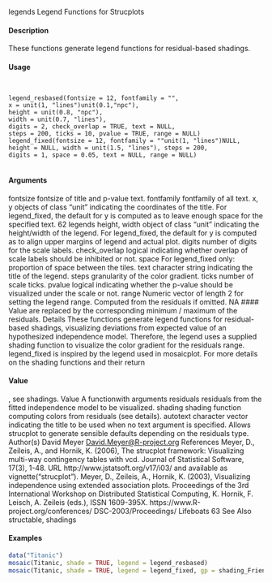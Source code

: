 legends Legend Functions for Strucplots

#### Description

These functions generate legend functions for residual-based shadings.

#### Usage
<pre><code>

legend_resbased(fontsize = 12, fontfamily = "",
x = unit(1, "lines")unit(0.1,"npc"),
height = unit(0.8, "npc"),
width = unit(0.7, "lines"),
digits = 2, check_overlap = TRUE, text = NULL,
steps = 200, ticks = 10, pvalue = TRUE, range = NULL)
legend_fixed(fontsize = 12, fontfamily = ""unit(1, "lines")NULL,
height = NULL, width = unit(1.5, "lines"), steps = 200,
digits = 1, space = 0.05, text = NULL, range = NULL)

</code></pre>
#### Arguments

fontsize fontsize of title and p-value text.
fontfamily fontfamily of all text.
x, y objects of class "unit" indicating the coordinates of the title. For legend_fixed,
the default for y is computed as to leave enough space for the specified text.
62 legends
height, width object of class "unit" indicating the height/width of the legend. For legend_fixed,
the default for y is computed as to align upper margins of legend and actual plot.
digits number of digits for the scale labels.
check_overlap logical indicating whether overlap of scale labels should be inhibited or not.
space For legend_fixed only: proportion of space between the tiles.
text character string indicating the title of the legend.
steps granularity of the color gradient.
ticks number of scale ticks.
pvalue logical indicating whether the p-value should be visualized under the scale or
not.
range Numeric vector of length 2 for setting the legend range. Computed from the
residuals if omitted. NA 
#### Value 
 are replaced by the corresponding minimum / maximum of the residuals.
Details
These functions generate legend functions for residual-based shadings, visualizing deviations from
expected value 
 of an hypothesized independence model. Therefore, the legend uses a supplied
shading function to visualize the color gradient for the residuals range. legend_fixed is inspired
by the legend used in mosaicplot. For more details on the shading functions and their return

#### Value 
, see shadings.
Value
A functionwith arguments
residuals residuals from the fitted independence model to be visualized.
shading shading function computing colors from residuals (see details).
autotext character vector indicating the title to be used when no text argument is specified.
Allows strucplot to generate sensible defaults depending on the residuals
type.
Author(s)
David Meyer <David.Meyer@R-project.org>
References
Meyer, D., Zeileis, A., and Hornik, K. (2006), The strucplot framework: Visualizing multi-way contingency
tables with vcd. Journal of Statistical Software, 17(3), 1-48. URL http://www.jstatsoft.org/v17/i03/
and available as vignette("strucplot").
Meyer, D., Zeileis, A., Hornik, K. (2003), Visualizing independence using extended association
plots. Proceedings of the 3rd International Workshop on Distributed Statistical Computing, K.
Hornik, F. Leisch, A. Zeileis (eds.), ISSN 1609-395X. https://www.R-project.org/conferences/
DSC-2003/Proceedings/
Lifeboats 63
See Also
structable, shadings

#### Examples
```r

data("Titanic")
mosaic(Titanic, shade = TRUE, legend = legend_resbased)
mosaic(Titanic, shade = TRUE, legend = legend_fixed, gp = shading_Friendly)
```
